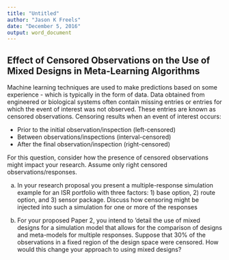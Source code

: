 ```yaml
---
title: "Untitled"
author: "Jason K Freels"
date: "December 5, 2016"
output: word_document
---
```


## Effect of Censored Observations on the Use of Mixed Designs in Meta-Learning Algorithms

Machine learning techniques are used to make predictions based on some experience - which is typically in the form of data.  Data  obtained from engineered or biological systems often contain missing entries or entries for which the event of interest was not observed. These entries are known as censored observations.  Censoring results when an event of interest occurs:

- Prior to the initial observation/inspection (left-censored)
- Between observations/inspections (interval-censored)
- After the final observation/inspection (right-censored)

For this question, consider how the presence of censored observations might impact your research.  Assume only right censored observations/responses.

a. In your research proposal you present a multiple-response simulation example for an ISR portfolio with three factors: 1) base option, 2) route option, and 3) sensor package.  Discuss how censoring might be injected into such a simulation for one or more of the responses

b. For your proposed Paper 2, you intend to 'detail the use of mixed designs for a simulation model that allows for the comparison of designs and meta-models for multiple responses.  Suppose that 30\% of the observations in a fixed region of the design space were censored.  How would this change your approach to using mixed designs?
